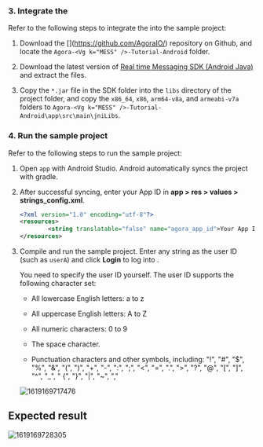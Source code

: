 <PlatformWrapper platform="android">

### 3. Integrate the <Vg k="MESS_SDK" />

Refer to the following steps to integrate the <Vg k="MESS_SDK" /> into the sample project:

1.  Download the [<Vg k="SIG" />](https://github.com/AgoraIO/<Vg k="MESS" />) repository on Github, and locate the `Agora-<Vg k="MESS" />-Tutorial-Android` folder.

2.  Download the latest version of [Real time Messaging SDK (Android Java)](../reference/downloads) and extract the files.

3.  Copy the `*.jar` file in the SDK folder into the `libs` directory of the project folder, and copy the `x86_64`, `x86`, `arm64-v8a`, and `armeabi-v7a` folders to `Agora-<Vg k="MESS" />-Tutorial-Android\app\src\main\jniLibs`.

### 4. Run the sample project

Refer to the following steps to run the sample project:

1.  Open `app` with Android Studio. Android automatically syncs the project with gradle.

2.  After successful syncing, enter your App ID in **app &gt; res &gt; values &gt; strings_config.xml**.

    ``` xml
    <?xml version="1.0" encoding="utf-8"?>
    <resources>
            <string translatable="false" name="agora_app_id">Your App ID</string>
    </resources>
    ```

3.  Compile and run the sample project. Enter any string as the user ID (such as `userA`) and click **Login** to log into <Vg k="SIG" />.

    You need to specify the user ID yourself. The user ID supports the following character set:

    -   All lowercase English letters: a to z

    -   All uppercase English letters: A to Z

    -   All numeric characters: 0 to 9

    -   The space character.

    -   Punctuation characters and other symbols, including: "!", "#", "$", "%", "&", "(", ")", "+", "-", ":", ";", "&lt;", "=", ".", "&gt;", "?", "@", "[", "]", "^", "_", " {", "}", "\|", "\~", ","

    ![1619169717476](https://web-cdn.agora.io/docs-files/1619169717476)

## Expected result

![1619169728305](https://web-cdn.agora.io/docs-files/1619169728305)
</PlatformWrapper>
